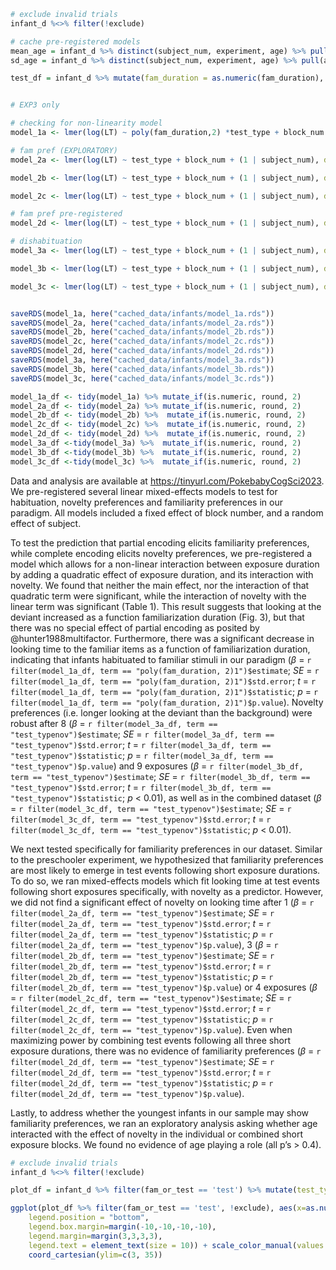 ```r

# exclude invalid trials
infant_d %<>% filter(!exclude)

# cache pre-registered models
mean_age = infant_d %>% distinct(subject_num, experiment, age) %>% pull(age) %>% mean()
sd_age = infant_d %>% distinct(subject_num, experiment, age) %>% pull(age) %>% sd()

test_df = infant_d %>% mutate(fam_duration = as.numeric(fam_duration), centered_age = (age - mean_age) / sd_age )


# EXP3 only

# checking for non-linearity model
model_1a <- lmer(log(LT) ~ poly(fam_duration,2) *test_type + block_num + (1 | subject_num), data = test_df)

# fam pref (EXPLORATORY)
model_2a <- lmer(log(LT) ~ test_type + block_num + (1 | subject_num), data = test_df %>% filter(fam_duration == 1))

model_2b <- lmer(log(LT) ~ test_type + block_num + (1 | subject_num), data = test_df %>% filter(fam_duration == 3))

model_2c <- lmer(log(LT) ~ test_type + block_num + (1 | subject_num), data = test_df %>% filter(fam_duration == 4))

# fam pref pre-registered
model_2d <- lmer(log(LT) ~ test_type + block_num + (1 | subject_num), data = test_df %>% filter(fam_duration <= 4 & fam_duration != 0))

# dishabituation
model_3a <- lmer(log(LT) ~ test_type + block_num + (1 | subject_num), data = test_df %>% filter(fam_duration == 8))

model_3b <- lmer(log(LT) ~ test_type + block_num + (1 | subject_num), data = test_df %>% filter(fam_duration == 9))

model_3c <- lmer(log(LT) ~ test_type + block_num + (1 | subject_num), data = test_df %>% filter(fam_duration >= 8))


saveRDS(model_1a, here("cached_data/infants/model_1a.rds"))
saveRDS(model_2a, here("cached_data/infants/model_2a.rds"))
saveRDS(model_2b, here("cached_data/infants/model_2b.rds"))
saveRDS(model_2c, here("cached_data/infants/model_2c.rds"))
saveRDS(model_2d, here("cached_data/infants/model_2d.rds"))
saveRDS(model_3a, here("cached_data/infants/model_3a.rds"))
saveRDS(model_3b, here("cached_data/infants/model_3b.rds"))
saveRDS(model_3c, here("cached_data/infants/model_3c.rds"))

```

```r
model_1a_df <- tidy(model_1a) %>% mutate_if(is.numeric, round, 2)
model_2a_df <- tidy(model_2a) %>% mutate_if(is.numeric, round, 2)
model_2b_df <- tidy(model_2b) %>%  mutate_if(is.numeric, round, 2)
model_2c_df <- tidy(model_2c) %>%  mutate_if(is.numeric, round, 2)
model_2d_df <- tidy(model_2d) %>%  mutate_if(is.numeric, round, 2)
model_3a_df <-tidy(model_3a) %>%  mutate_if(is.numeric, round, 2)
model_3b_df <-tidy(model_3b) %>%  mutate_if(is.numeric, round, 2)
model_3c_df <-tidy(model_3c) %>%  mutate_if(is.numeric, round, 2)
```

Data and analysis are available at [https://tinyurl.com/PokebabyCogSci2023](https://tinyurl.com/PokebabyCogSci2023). We pre-registered several linear mixed-effects models to test for habituation, novelty preferences and familiarity preferences in our paradigm. All models included a fixed effect of block number, and a random effect of subject.

To test the prediction that partial encoding elicits familiarity preferences, while complete encoding elicits novelty preferences, we pre-registered a model which allows for a non-linear interaction between exposure duration by adding a quadratic effect of exposure duration, and its interaction with novelty. We found that neither the main effect, nor the interaction of that quadratic term were significant, while the interaction of novelty with the linear term was significant (Table 1). This result suggests that looking at the deviant increased as a function familiarization duration (Fig. 3), but that there was no special effect of partial encoding as posited by @hunter1988multifactor. Furthermore, there was a significant decrease in looking time to the familiar items as a function of familiarization duration, indicating that infants habituated to familiar stimuli in our paradigm ($\beta$ = `r filter(model_1a_df, term == "poly(fam_duration, 2)1")$estimate`; *SE* = `r filter(model_1a_df, term == "poly(fam_duration, 2)1")$std.error`; *t* = `r filter(model_1a_df, term == "poly(fam_duration, 2)1")$statistic`; *p* =  `r filter(model_1a_df, term == "poly(fam_duration, 2)1")$p.value`). Novelty preferences (i.e. longer looking at the deviant than the background) were robust after 8 ($\beta$ = `r filter(model_3a_df, term == "test_typenov")$estimate`; *SE* = `r filter(model_3a_df, term == "test_typenov")$std.error`; *t* = `r filter(model_3a_df, term == "test_typenov")$statistic`; *p* =  `r filter(model_3a_df, term == "test_typenov")$p.value`) and 9 exposures ($\beta$ = `r filter(model_3b_df, term == "test_typenov")$estimate`; *SE* = `r filter(model_3b_df, term == "test_typenov")$std.error`; *t* = `r filter(model_3b_df, term == "test_typenov")$statistic`; *p* < 0.01), as well as in the combined dataset ($\beta$ = `r filter(model_3c_df, term == "test_typenov")$estimate`; *SE* = `r filter(model_3c_df, term == "test_typenov")$std.error`; *t* = `r filter(model_3c_df, term == "test_typenov")$statistic`; *p* < 0.01).

We next tested specifically for familiarity preferences in our dataset. Similar to the preschooler experiment, we hypothesized that familiarity preferences are most likely to emerge in test events following short exposure durations. To do so, we ran mixed-effects models which fit looking time at test events following short exposures specifically, with novelty as a predictor. However, we did not find a significant effect of novelty on looking time after 1 ($\beta$ = `r filter(model_2a_df, term == "test_typenov")$estimate`; *SE* = `r filter(model_2a_df, term == "test_typenov")$std.error`; *t* = `r filter(model_2a_df, term == "test_typenov")$statistic`; *p* =  `r filter(model_2a_df, term == "test_typenov")$p.value`), 3 ($\beta$ = `r filter(model_2b_df, term == "test_typenov")$estimate`; *SE* = `r filter(model_2b_df, term == "test_typenov")$std.error`; *t* = `r filter(model_2b_df, term == "test_typenov")$statistic`; *p* =  `r filter(model_2b_df, term == "test_typenov")$p.value`) or 4 exposures ($\beta$ = `r filter(model_2c_df, term == "test_typenov")$estimate`; *SE* = `r filter(model_2c_df, term == "test_typenov")$std.error`; *t* = `r filter(model_2c_df, term == "test_typenov")$statistic`; *p* =  `r filter(model_2c_df, term == "test_typenov")$p.value`). Even when maximizing power by combining test events following all three short exposure durations, there was no evidence of familiarity preferences ($\beta$ = `r filter(model_2d_df, term == "test_typenov")$estimate`; *SE* = `r filter(model_2d_df, term == "test_typenov")$std.error`; *t* = `r filter(model_2d_df, term == "test_typenov")$statistic`; *p* =  `r filter(model_2d_df, term == "test_typenov")$p.value`). 

Lastly, to address whether the youngest infants in our sample may show familiarity preferences, we ran an exploratory analysis asking whether age interacted with the effect of novelty in the individual or combined short exposure blocks. We found no evidence of age playing a role (all p's > 0.4).

\captionsetup{belowskip=45pt,aboveskip=4pt}

```r

# exclude invalid trials
infant_d %<>% filter(!exclude)

plot_df = infant_d %>% filter(fam_or_test == 'test') %>% mutate(test_type = case_when(fam_duration == 0 ~ 'baseline', test_type == 'fam' ~ 'background', test_type == 'nov' ~ 'deviant'), test_type = factor(test_type, levels = c('baseline', 'background', 'deviant')))

ggplot(plot_df %>% filter(fam_or_test == 'test', !exclude), aes(x=as.numeric(fam_duration), y=LT, group=test_type, color = test_type)) + geom_point(alpha=0.1, size = 1.2, position = position_jitterdodge(jitter.width = 0.2)) + stat_summary(fun.data = "mean_cl_boot", geom = "pointrange", position = position_dodge(width = 1), size = 0.6) + xlab('exposure duration') + ylab('Looking time (s)') + labs(color = 'Test type') + theme_classic(base_size = 14) + theme(strip.text.x = element_text(size = 20, colour = "black")) + scale_x_continuous(breaks = c(0, 1,3,4,8,9)) + geom_smooth(method ="lm", alpha = 0.4) + scale_y_log10() + geom_hline(yintercept = plot_df %>% filter(test_type == 'baseline') %>% pull(LT) %>% mean(), linetype = "dashed") + scale_y_continuous(breaks = c(3,10, 18, 27)) + theme(legend.title=element_blank(), 
    legend.position = "bottom",
    legend.box.margin=margin(-10,-10,-10,-10),
    legend.margin=margin(3,3,3,3),
    legend.text = element_text(size = 10)) + scale_color_manual(values = c("blue", "red"), limits = c('background', 'deviant')) +
    coord_cartesian(ylim=c(3, 35))

```

\captionsetup{belowskip=5pt,aboveskip=5pt}

\begin{table*}[t]
\centering
\begin{tabular}{lrrrrrr}
  \hline
 Predictor & Coefficient & Std error & t & df & p value \\ 
  \hline
(Intercept) & 2.79 & 0.11 & 25.13 & 179.98 & \textless{ 0.001} \\ 
  \textbf{Exposure duration} & -2.94 & 0.90 & -3.253 & 246.14 & 0.001 \\ 
  \textbf{Squared exposure duration} & 0.70 & 0.90 & 0.78 & 244.54 & 0.438 \\ 
  \textbf{Novelty} & 0.19 & 0.09 & 2.16 & 245.72 & 0.031 \\ 
  \textbf{Block number} & -0.11 & 0.02 & -4.54 & 248.53 & \textless{ 0.001} \\ 
  \textbf{Exposure duration} : \textbf{Novelty} & 4.93 & 1.59 & 3.10 & 250.18 & 0.002 \\ 
  \textbf{Squared exposure duration} : \textbf{Novelty} & 0.23 & 1.63 & 0.14 & 250.91 & 0.889 \\ 
   \hline
\end{tabular}
\caption{Mixed effects model results testing for a non-linearity in infant looking time.}\label{wrap-tab:1}
\end{table*} 
